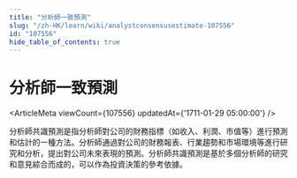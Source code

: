 ```yaml
---
title: "分析師一致預測"
slug: "/zh-HK/learn/wiki/analystconsensusestimate-107556"
id: "107556"
hide_table_of_contents: true
---
```



# 分析師一致預測

<ArticleMeta viewCount={107556} updatedAt={'1711-01-29 05:00:00'} />

分析師共識預測是指分析師對公司的財務指標（如收入、利潤、市值等）進行預測和估計的一種方法。分析師通過對公司的財務報表、行業趨勢和市場環境等進行研究和分析，提出對公司未來表現的預測。分析師共識預測是基於多個分析師的研究和意見綜合而成的，可以作為投資決策的參考依據。
